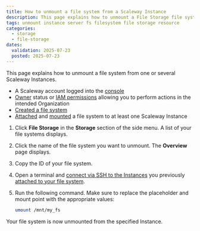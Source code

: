 ```yaml
---
title: How to unmount a file system from a Scaleway Instance
description: This page explains how to unmount a File Storage file system from Scaleway Instances using the Scaleway console
tags: unmount instance server fs filesystem file storage resource
categories:
  - storage
  - file-storage
dates:
  validation: 2025-07-23
  posted: 2025-07-23
---
```



This page explains how to unmount a file system from one or several Scaleway Instances.

<Requirements />

- A Scaleway account logged into the [console](https://console.scaleway.com)
- [Owner](/iam/concepts/#owner) status or [IAM permissions](/iam/concepts/#permission) allowing you to perform actions in the intended Organization
- [Created a file system](/file-storage/how-to/create-file-system/)
- [Attached](/file-storage/how-to/attach-file-system/) and [mounted](/file-storage/how-to/mount-file-system/) a file system to at least one Scaleway Instance

1. Click **File Storage** in the **Storage** section of the side menu. A list of your file systems displays.

2. Click the name of the file system you want to unmount. The **Overview** page displays.

3. Copy the ID of your file system.

4. Open a terminal and [connect via SSH to the Instances](/instances/how-to/connect-to-instance/) you previously [attached to your file system](/file-storage/how-to/attach-file-system/).

5. Run the following command. Make sure to replace the placeholder and mount point with the appropriate values:

    ```bash
    umount /mnt/my_fs
    ```

Your file system is now unmounted from the specified Instance.
